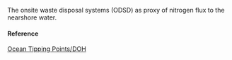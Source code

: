 The onsite waste disposal systems (ODSD) as proxy of nitrogen flux to the nearshore water.

#### Reference

[Ocean Tipping Points/DOH](http://www.pacioos.hawaii.edu/projects/oceantippingpoints/#data)